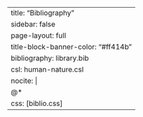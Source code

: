 ---
title: "Bibliography"
sidebar: false
page-layout: full
title-block-banner-color: "#ff414b"
bibliography: library.bib
csl: human-nature.csl
nocite: |
  @*
css: [biblio.css]
---